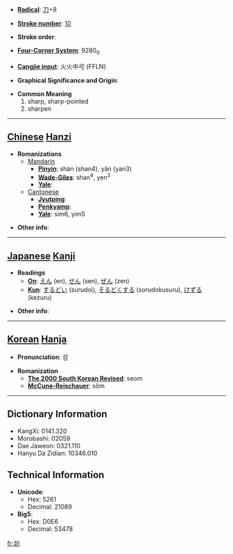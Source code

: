 * '''[[Wiktionary:Chinese radical index| Radical]]''': [[Wiktionary:Chinese radical index 刀|刀]]+8

* '''[[Wiktionary:Chinese total strokes index|Stroke number]]''': [[Wiktionary:Chinese total strokes index 10|10]]

* '''Stroke order''': 

* '''[[Wiktionary:Chinese four corner index|Four-Corner System]]''': 9280<sub>0</sub>

* '''[[Wiktionary:Chinese Cangjie index|Cangjie input]]''': 火火中弓 (FFLN)

* '''Graphical Significance and Origin''': 

* '''Common Meaning'''
*#sharp, sharp-pointed
*# sharpen


----

== [[Chinese]] [[Hanzi]] ==

* '''Romanizations'''
** [[Mandarin]]
*** '''[[Pinyin]]''': shàn (shan4), yǎn (yan3)
*** '''[[Wade-Giles]]''': shan<sup>4</sup>, yen<sup>3</sup>
*** '''[[Yale]]''': 
**[[Cantonese]]
***'''[[Jyutping]]''':
***'''[[Penkyamp]]''': 
***'''[[Yale]]''': sim6, yim5

* '''Other info''': 

----

== [[Japanese]] [[Kanji]] ==

* '''Readings'''
** '''[[On]]''': [[えん]] (en), [[せん]] (sen), [[ぜん]] (zen)
** '''[[Kun]]''': [[するどい]] (surudoi), [[そるどくする]] (sorudokusuru), [[けずる]] (kezuru)

* '''Other info''':  

----

== [[Korean]] [[Hanja]] ==

* '''Pronunciation''': 섬

* '''Romanization'''
** '''[[The 2000 South Korean Revised Romanization|The 2000 South Korean Revised]]''': seom
** '''[[McCune-Reischauer]]''': sŏm

----

== Dictionary Information ==

* KangXi: 0141.320
* Morobashi: 02059
* Dae Jaweon: 0321.110
* Hanyu Da Zidian: 10346.010

== Technical Information ==

* '''Unicode''':
** Hex: 5261
** Decimal: 21089
* '''Big5''':
** Hex: D0E6
** Decimal: 53478

[[fr:剡]]